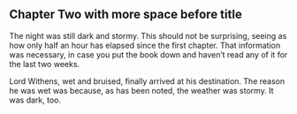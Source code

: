 ## Chapter Two [with more space before title]{scale=0.8} {lines_before=7}

The night was still dark and stormy. This should not be surprising, seeing as how only half an hour has elapsed since the first chapter. That information was necessary, in case you put the book down and haven't read any of it for the last two weeks.

Lord Withens, wet and bruised, finally arrived at his destination. The reason he was wet was because, as has been noted, the weather was stormy. It was dark, too.

```{=latex}
\foreignlanguage{latin}{\lipsum}
```
